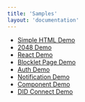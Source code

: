 ```yaml
---
title: 'Samples'
layout: 'documentation'
---
```


- [Simple HTML Demo](./simple-html-demo/)
- [2048 Demo](./2048-demo/)
- [React Demo](./react-demo/)
- [Blocklet Page Demo](./blocklet-page-demo/)
- [Auth Demo](./auth-demo/)
- [Notification Demo](./notification-demo/)
- [Component Demo](./component-demo/)
- [DID Connect Demo](./did-connect-demo/)
